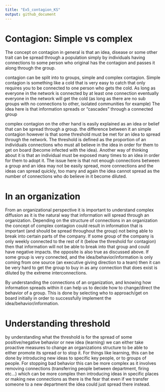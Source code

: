 ```yaml
---
title: "Ex5_contagion_KS"
output: github_document
---
```


# Contagion: Simple vs complex


The concept on contagion in general is that an idea, disease or some other trait can be spread through a population simply by individuals having connections to some person who original has the contagion and passes it along through the group. 

contagion can be split into to groups, simple and complex contagion. Simple contagion is something like a cold that is very easy to catch that only requires you to be connected to one person who gets the cold. As long as everyone in the network is connected by at least one connection eventually everyone in the network will get the cold (as long as there are no sub groups with no connections to other, isolated communities for example) The idea here is that information spreads or "cascades" through a connected group

complex contagion on the other hand is easily explained as an idea or belief that can be spread through a group. the difference between it an simple contagion however is that some threshold must be met for an idea to spread through the network. The threshold is defined as the proportion of an individuals connections who must all believe in the idea in order for them to get on board (become infected with the idea). Another way of thinking about it is that an individual must be exposed many times to an idea in order for them to adopt it. The issue here is that not enough connections between a group and an idea may not be easily spread, more connections and the ideas can spread quickly, too many and again the idea cannot spread as the number of connections who do believe in it become diluted. 

# In an organization

From an organizational perspective it is important to understand complex diffusion as it is the natural way that information will spread through an organization. Depending on the structure of connections in an organization the concept of complex contagion could result in information that is important (and should be spread throughout the group) not being able to break into certain parts of the company. If some group of the company is only weekly connected to the rest of it (below the threshold for contagion) then that information will not be able to break into that group and could have negative impacts. the opposite is also true as discussed above. If some group is very connected, and the idea/behavior/information is only coming from one source (an executive giving direction to a team) then it can be very hard to get the group to buy in as any connection that does exist is diluted by the extreme interconnections.

By understanding the connections of an organization, and knowing how information spreads within it can help us to decide how to change/direct the behavior of a group. This is done by selecting who to approach/get on board initially in order to successfully implement the idea/behavior/information. 

# Understanding threshold

by understanding what the threshold is for the spread of some positive/negative behavior or new idea (learning) we can either take proactive measures to change an organizations structure to be able to either promote its spread or to stop it. For things like learning, this can be done by introducing new ideas to specific key people, or to groups of people. For stopping bad behavior this can be more complex as it involves removing connections (transferring people between department, firing etc...) which can be more complex then introducing ideas in specific places or making new connections as there is the fear that even if we transfer someone to a new department the idea could just spread there instead. 




